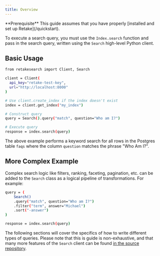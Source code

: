 ```yaml
---
title: Overview
---
```


<Info>
  **Prerequisite** This guide assumes that you have properly [installed and set
  up Retake](/quickstart).
</Info>

To execute a search query, you must use the `Index.search` function and
pass in the search query, written using the `Search` high-level Python client.

## Basic Usage

```bash
from retakesearch import Client, Search

client = Client(
  api_key="retake-test-key",
  url="http://localhost:8000"
)

# Use client.create_index if the index doesn't exist
index = client.get_index("my_index")

# Construct query
query = Search().query("match", question="Who am I?")

# Execute query
response = index.search(query)
```

The above example performs a keyword search for all rows in the Postgres table `faqs` where
the column `question` matches the phrase "Who Am I?".

## More Complex Example

Complex search logic like filters, ranking, faceting, pagination, etc. can be added to the `Search` class
as a logical pipeline of transformations. For example:

```bash
query = (
    Search()
    .query("match", question="Who am I?")
    .filter("term", answer="Michael")
    .sort("-answer")
)

response = index.search(query)
```

The following sections will cover the specifics of how to write different types of queries. Please note
that this is guide is non-exhaustive, and that many more features of the `Search` client can be found
[in the source repository](https://github.com/getretake/opensearch-py).
